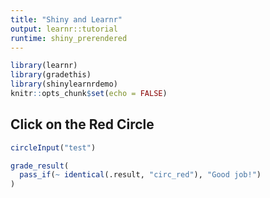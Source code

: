 ```yaml
---
title: "Shiny and Learnr"
output: learnr::tutorial
runtime: shiny_prerendered
---
```


```r
library(learnr)
library(gradethis)
library(shinylearnrdemo)
knitr::opts_chunk$set(echo = FALSE)
```

## Click on the Red Circle

```r
circleInput("test")
```

```r
grade_result(
  pass_if(~ identical(.result, "circ_red"), "Good job!")
)
```

